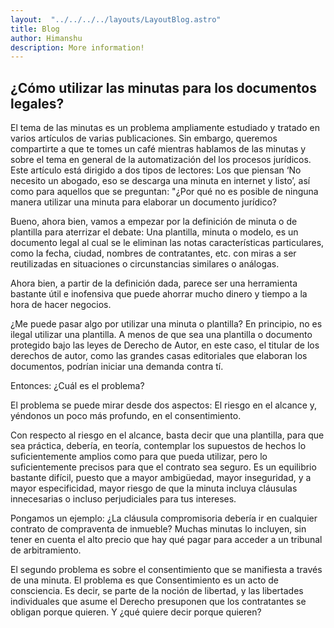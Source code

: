 ```yaml
---
layout:  "../../../../layouts/LayoutBlog.astro"
title: Blog
author: Himanshu
description: More information!
---
```

## ¿Cómo utilizar las minutas para los documentos legales?
El tema de las minutas es un problema ampliamente estudiado y tratado en varios artículos de varias publicaciones. Sin embargo, queremos compartirte a que te tomes un café mientras hablamos de las minutas y sobre el tema en general de la automatización del los procesos jurídicos. Este artículo está dirigido a dos tipos de lectores: Los que piensan ‘No necesito un abogado, eso se descarga una minuta en internet y listo’, así como para aquellos que se preguntan: "¿Por qué no es posible de ninguna manera utilizar una minuta para elaborar un documento jurídico?

Bueno, ahora bien, vamos a empezar por la definición de minuta o de plantilla para aterrizar el debate: Una plantilla, minuta o modelo, es un documento legal al cual se le eliminan las notas características particulares, como la fecha, ciudad, nombres de contratantes, etc. con miras a ser reutilizadas en situaciones o circunstancias similares o análogas.

Ahora bien, a partir de la definición dada, parece ser una herramienta bastante útil e inofensiva que puede ahorrar mucho dinero y tiempo a la hora de hacer negocios.

¿Me puede pasar algo por utilizar una minuta o plantilla? En principio, no es ilegal utilizar una plantilla. A menos de que sea una plantilla o documento protegido bajo las leyes de Derecho de Autor, en este caso, el titular de los derechos de autor, como las grandes casas editoriales que elaboran los documentos, podrían iniciar una demanda contra tí.

Entonces: ¿Cuál es el problema?

El problema se puede mirar desde dos aspectos: El riesgo en el alcance y, yéndonos un poco más profundo, en el consentimiento.

Con respecto al riesgo en el alcance, basta decir que una plantilla, para que sea práctica, debería, en teoría, contemplar los supuestos de hechos lo suficientemente amplios como para que pueda utilizar, pero lo suficientemente precisos para que el contrato sea seguro. Es un equilibrio bastante difícil, puesto que a mayor ambigüedad, mayor inseguridad, y a mayor especificidad, mayor riesgo de que la minuta incluya cláusulas innecesarias o incluso perjudiciales para tus intereses.

Pongamos un ejemplo: ¿La cláusula compromisoria debería ir en cualquier contrato de compraventa de inmueble? Muchas minutas lo incluyen, sin tener en cuenta el alto precio que hay qué pagar para acceder a un tribunal de arbitramiento.

El segundo problema es sobre el consentimiento que se manifiesta a través de una minuta. El problema es que Consentimiento es un acto de consciencia. Es decir, se parte de la noción de libertad, y las libertades individuales que asume el Derecho presuponen que los contratantes se obligan porque quieren. Y ¿qué quiere decir porque quieren?